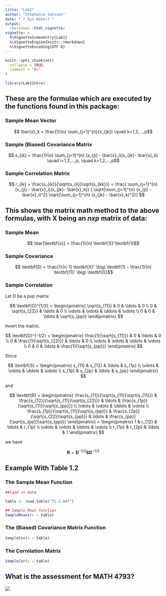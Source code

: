 ---
title: "Lab1"
author: "Stephanie Jansson"
date: "`r Sys.Date()`"
output: 
  rmarkdown::html_vignette:
vignette: >
  %\VignetteIndexEntry{Lab1}
  %\VignetteEngine{knitr::rmarkdown}
  %\VignetteEncoding{UTF-8}
---

```{r, include = FALSE}
knitr::opts_chunk$set(
  collapse = TRUE,
  comment = "#>"
)
```

```{r setup}
library(Lab1Intro)
```

## These are the formulae which are executed by the functions found in this package:

### Sample Mean Vector 

$$  \bar{x}_k = \frac{1}{n} \sum_{j=1}^{n}{x_{jk}} \quad k=1,2,...,p$$

### Sample (Biased) Covariance Matrix

$$ s_{ik} = \frac{1}{n} \sum_{j=1}^{n} (x_{ji} - \bar{x}_i)(x_{jk}- \bar{x}_k) \quad i=1,2,...,p, \quad k=1,2,...,p$$

### Sample Correlation Matrix

$$ r_{ik} = \frac{s_{ik}}{\sqrt{s_{ii}}\sqrt{s_{kk}}} = \frac{ \sum_{j=1}^{n} (x_{ji} - \bar{x}_i)(x_{jk}- \bar{x}_k)} { \sqrt{\sum_{j=1}^{n} (x_{ji} - \bar{x}_i)^2} \sqrt{\sum_{j=1}^{n} (x_{jk} - \bar{x}_k)^2}} $$

## This shows the matrix math method to the above formulas, with X being an $nxp$ matrix of data:

### Sample Mean

$$ \bar{\textbf{x}} = \frac{1}{n} \textbf{X}'\textbf{1}$$

### Sample Covariance

$$ \textbf{S} = \frac{1}{n-1} \textbf{X}' \big( \textbf{1} - \frac{1}{n} \textbf{11}' \big) \textbf{X}$$

### Sample Correlation

Let D be a $pxp$ matrix

$$
\textbf{D}^{1/2} = 
\begin{pmatrix}
  \sqrt{s_{11}} & 0 & \ldots & 0 \\
  0 & \sqrt{s_{22}} & \ldots & 0 \\
  \vdots & \vdots & \ddots & \vdots \\
  0 & 0 & \ldots & \sqrt{s_{pp}}
\end{pmatrix}
$$

Invert the matrix.

$$
\textbf{D}^{-1/2} = 
\begin{pmatrix}
  \frac{1}{\sqrt{s_{11}}} & 0 & \ldots & 0 \\
  0 & \frac{1}{\sqrt{s_{22}}} & \ldots & 0 \\
  \vdots & \vdots & \ddots & \vdots \\
  0 & 0 & \ldots & \frac{1}{\sqrt{s_{pp}}}
\end{pmatrix}
$$

Since

$$
\textbf{S} = 
\begin{pmatrix}
  s_{11} & s_{12} & \ldots & s_{1p} \\
  \vdots & \vdots & \ddots & \vdots \\
  s_{1p} & s_{2p} & \ldots & s_{pp}
\end{pmatrix}
$$

and

$$
\textbf{R} = 
\begin{pmatrix}
  \frac{s_{11}}{\sqrt{s_{11}}\sqrt{s_{11}}} & \frac{s_{12}}{\sqrt{s_{11}}\sqrt{s_{22}}} & \ldots & \frac{s_{1p}}{\sqrt{s_{11}}\sqrt{s_{pp}}} \\
  \vdots & \vdots & \ddots & \vdots \\
 \frac{s_{1p}}{\sqrt{s_{11}}\sqrt{s_{pp}}} & \frac{s_{2p}}{\sqrt{s_{22}}\sqrt{s_{pp}}} & \ldots & \frac{s_{pp}}{\sqrt{s_{pp}}\sqrt{s_{pp}}}
\end{pmatrix}
=
\begin{pmatrix}
  1 & r_{12} & \ldots & r_{1p} \\
  \vdots & \vdots & \ddots & \vdots \\
  r_{1p} & r_{2p} & \ldots & 1
\end{pmatrix}
$$

we have

$$ \textbf{R}= \textbf{D}^{-1/2}\textbf{SD}^{-1/2}$$

## Example With Table 1.2

### The Sample Mean Function
```{r echo=FALSE}

##load in data

table <- read.table("T1-2.DAT")
```

```{r}
## Sample Mean function
SampleMeans(x = table)
```

### The (Biased) Covariance Matrix Function
```{r}
SampleCov(x = table)
```

### The Correlation Matrix
```{r}
SampleCor(x = table)
```

## What is the assessment for MATH 4793?

![](lab1pic.PNG)
